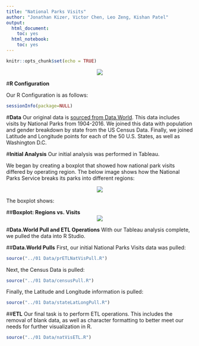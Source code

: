 ```yaml
---
title: "National Parks Visits"
author: "Jonathan Kizer, Victor Chen, Leo Zeng, Kishan Patel"
output:
  html_document:
    toc: yes
  html_notebook:
    toc: yes
---
```


```r
knitr::opts_chunk$set(echo = TRUE)
```
<center>![](../00 Doc/grandcanyon.jpg)</center>


#**R Configuration**

Our R Configuration is as follows:
```r
sessionInfo(package=NULL)
```

#**Data**
Our original data is [sourced from Data.World](https://data.world/inform8n/us-national-parks-visitation-1904-2016-with-boundaries). This data includes visits by National Parks from 1904-2016. We joined this data with population and gender breakdown by state from the US Census Data. Finally, we joined Latitude and Longitude points for each of the 50 U.S. States, as well as Washington D.C.

#**Initial Analysis**
Our initial analysis was performed in Tableau.

We began by creating a boxplot that showed how national park visits differed by operating region. The below image shows how the National Parks Service breaks its parks into different regions:

<center>![](../03 Visualizations/natparksorg.png)</center>
 
The boxplot shows:

##**Boxplot: Regions vs. Visits**
<center>![](../03 Visualizations/TableauFinal6.png)</center>

#**Data.World Pull and ETL Operations**
With our Tableau analysis complete, we pulled the data into R Studio.

##**Data.World Pulls**
First, our initial National Parks Visits data was pulled:
```r
source("../01 Data/prETLNatVisPull.R")
```

Next, the Census Data is pulled:
```r
source("../01 Data/censusPull.R")
```

Finally, the Latitude and Longitude information is pulled:
```r
source("../01 Data/stateLatLongPull.R")
```

##**ETL**
Our final task is to perform ETL operations. This includes the removal of blank data, as well as character formatting to better meet our needs for further visualization in R.
```r
source("../01 Data/natVisETL.R")
```

